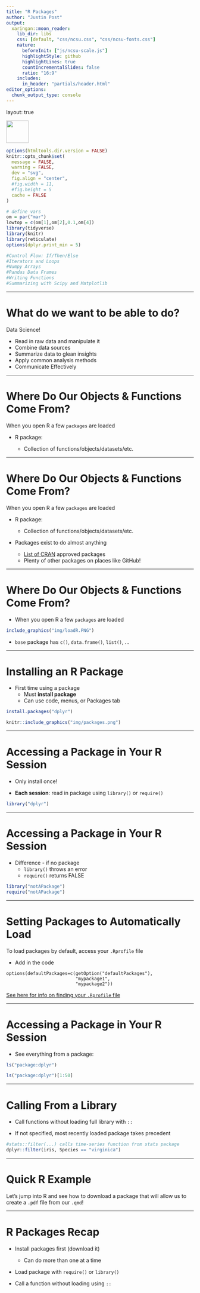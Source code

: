```yaml
---
title: "R Packages"
author: "Justin Post"
output:
  xaringan::moon_reader:
    lib_dir: libs
    css: [default, "css/ncsu.css", "css/ncsu-fonts.css"]
    nature:
      beforeInit: ["js/ncsu-scale.js"]
      highlightStyle: github
      highlightLines: true
      countIncrementalSlides: false
      ratio: "16:9"
    includes:
      in_header: "partials/header.html"
editor_options: 
  chunk_output_type: console
---
```



layout: true

<div class="my-footer"><img src="img/logo.png" style="height: 60px;"/></div> 

```r
options(htmltools.dir.version = FALSE)
knitr::opts_chunk$set(
  message = FALSE,
  warning = FALSE,
  dev = "svg",
  fig.align = "center",
  #fig.width = 11,
  #fig.height = 5
  cache = FALSE
)

# define vars
om = par("mar")
lowtop = c(om[1],om[2],0.1,om[4])
library(tidyverse)
library(knitr)
library(reticulate)
options(dplyr.print_min = 5)

#Control Flow: If/Then/Else
#Iterators and Loops
#Numpy Arrays
#Pandas Data Frames
#Writing Functions
#Summarizing with Scipy and Matplotlib
```

---

# What do we want to be able to do?

Data Science!

- Read in raw data and manipulate it
- Combine data sources
- Summarize data to glean insights
- Apply common analysis methods
- Communicate Effectively


---

# Where Do Our Objects & Functions Come From?

When you open R a few `packages` are loaded

-   R package:

    -   Collection of functions/objects/datasets/etc.

---

# Where Do Our Objects & Functions Come From?

When you open R a few `packages` are loaded

-   R package:

    -   Collection of functions/objects/datasets/etc.

-   Packages exist to do almost anything

    -   <a href = "https://cran.r-project.org/web/packages/available_packages_by_name.html">List of CRAN</a> approved packages
    -   Plenty of other packages on places like GitHub!

---

# Where Do Our Objects & Functions Come From?

-   When you open R a few `packages` are loaded

```r
include_graphics("img/loadR.PNG")
```

-   `base` package has `c()`, `data.frame()`, `list()`, ...

---

# Installing an R Package

-   First time using a package
    -   Must **install package**
    -   Can use code, menus, or Packages tab

```r
install.packages("dplyr")
```

```r
knitr::include_graphics("img/packages.png")
```

---

# Accessing a Package in Your R Session

-   Only install once!

-   **Each session**: read in package using `library()` or `require()`

```r
library("dplyr")
```


---

# Accessing a Package in Your R Session

-   Difference - if no package
    -   `library()` throws an error
    -   `require()` returns FALSE

```r
library("notAPackage")
require("notAPackage")
```


---

# Setting Packages to Automatically Load

To load packages by default, access your `.Rprofile` file

- Add in the code

```
options(defaultPackages=c(getOption("defaultPackages"),
                          "mypackage1",
                          "mypackage2"))
```

[See here for info on finding your `.Rprofile` file](https://stackoverflow.com/questions/46819684/how-to-access-and-edit-rprofile)

---

# Accessing a Package in Your R Session

-   See everything from a package:

```r
ls("package:dplyr")
```

```r
ls("package:dplyr")[1:50]
```

---

# Calling From a Library

-   Call functions without loading full library with `::`

-   If not specified, most recently loaded package takes precedent

```r
#stats::filter(...) calls time-series function from stats package
dplyr::filter(iris, Species == "virginica")
```


---

# Quick R Example

Let's jump into R and see how to download a package that will allow us to create a `.pdf` file from our `.qmd`!


---

# R Packages Recap

- Install packages first (download it)

    - Can do more than one at a time

- Load package with `require()` or `library()`

- Call a function without loading using `::`

